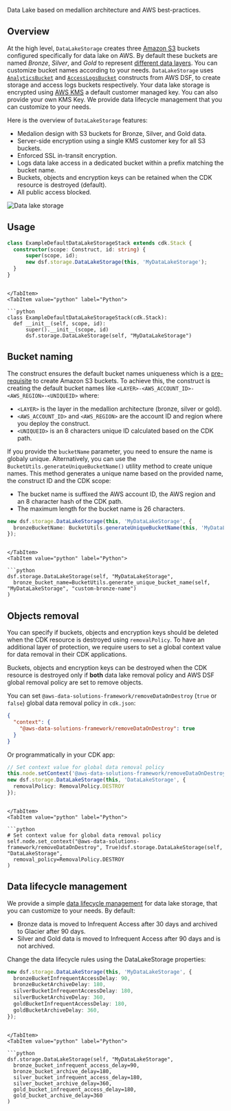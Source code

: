 [//]: # (This file is generated, do not modify directly, update the README.md in framework/src/storage)

Data Lake based on medallion architecture and AWS best-practices.

## Overview

At the high level, `DataLakeStorage` creates three [Amazon S3](https://aws.amazon.com/s3) buckets configured specifically for data lake on AWS. By default these buckets are named *Bronze*, *Silver*, and *Gold* to represent [different data layers](https://docs.aws.amazon.com/prescriptive-guidance/latest/defining-bucket-names-data-lakes/data-layer-definitions.html). You can customize bucket names according to your needs.
`DataLakeStorage` uses [`AnalyticsBucket`](analytics-bucket) and [`AccessLogsBucket`](access-logs-bucket) constructs from AWS DSF, to create storage and access logs buckets respectively. Your data lake storage is encrypted using [AWS KMS](https://aws.amazon.com/kms/) a default customer managed key. You can also provide your own KMS Key. We provide data lifecycle management that you can customize to your needs.

Here is the overview of `DataLakeStorage` features:
- Medalion design with S3 buckets for Bronze, Silver, and Gold data.
- Server-side encryption using a single KMS customer key for all S3 buckets.
- Enforced SSL in-transit encryption.
- Logs data lake access in a dedicated bucket within a prefix matching the bucket name.
- Buckets, objects and encryption keys can be retained when the CDK resource is destroyed (default).
- All public access blocked.

![Data lake storage](../../../static/img/adsf-data-lake-storage.png)

## Usage

<Tabs>
  <TabItem value="typescript" label="TypeScript" default>

  ```typescript
  class ExampleDefaultDataLakeStorageStack extends cdk.Stack {
    constructor(scope: Construct, id: string) {
        super(scope, id);
        new dsf.storage.DataLakeStorage(this, 'MyDataLakeStorage');
    }
}
  ```
  
  ```mdx-code-block
  
  </TabItem>
  <TabItem value="python" label="Python">

  ```python
  class ExampleDefaultDataLakeStorageStack(cdk.Stack):
    def __init__(self, scope, id):
        super().__init__(scope, id)
        dsf.storage.DataLakeStorage(self, "MyDataLakeStorage")
  ```

  </TabItem>
</Tabs>

## Bucket naming

The construct ensures the default bucket names uniqueness which is a [pre-requisite](https://docs.aws.amazon.com/AmazonS3/latest/userguide/bucketnamingrules.html) to create Amazon S3 buckets.
To achieve this, the construct is creating the default bucket names like `<LAYER>-<AWS_ACCOUNT_ID>-<AWS_REGION>-<UNIQUEID>` where:
* `<LAYER>` is the layer in the medallion architecture (bronze, silver or gold).
* `<AWS_ACCOUNT_ID>` and `<AWS_REGION>` are the account ID and region where you deploy the construct.
* `<UNIQUEID>` is an 8 characters unique ID calculated based on the CDK path.

If you provide the `bucketName` parameter, you need to ensure the name is globaly unique.
Alternatively, you can use the `BucketUtils.generateUniqueBucketName()` utility method to create unique names.
This method generates a unique name based on the provided name, the construct ID and the CDK scope:
* The bucket name is suffixed the AWS account ID, the AWS region and an 8 character hash of the CDK path.
* The maximum length for the bucket name is 26 characters.

<Tabs>
  <TabItem value="typescript" label="TypeScript" default>

  ```typescript
  new dsf.storage.DataLakeStorage(this, 'MyDataLakeStorage', {
    bronzeBucketName: BucketUtils.generateUniqueBucketName(this, 'MyDataLakeStorage', 'custom-bronze-name')
});
  ```
  
  ```mdx-code-block
  
  </TabItem>
  <TabItem value="python" label="Python">

  ```python
  dsf.storage.DataLakeStorage(self, "MyDataLakeStorage",
    bronze_bucket_name=BucketUtils.generate_unique_bucket_name(self, "MyDataLakeStorage", "custom-bronze-name")
)
  ```

  </TabItem>
</Tabs>

## Objects removal

You can specify if buckets, objects and encryption keys should be deleted when the CDK resource is destroyed using `removalPolicy`. To have an additional layer of protection, we require users to set a global context value for data removal in their CDK applications.

Buckets, objects and encryption keys can be destroyed when the CDK resource is destroyed only if **both** data lake removal policy and AWS DSF global removal policy are set to remove objects.

You can set `@aws-data-solutions-framework/removeDataOnDestroy` (`true` or `false`) global data removal policy in `cdk.json`:

```json title="cdk.json"
{
  "context": {
    "@aws-data-solutions-framework/removeDataOnDestroy": true
  }
}
```

Or programmatically in your CDK app:

<Tabs>
  <TabItem value="typescript" label="TypeScript" default>

  ```typescript
  // Set context value for global data removal policy
this.node.setContext('@aws-data-solutions-framework/removeDataOnDestroy', true);
new dsf.storage.DataLakeStorage(this, 'DataLakeStorage', {
    removalPolicy: RemovalPolicy.DESTROY
});
  ```
  
  ```mdx-code-block
  
  </TabItem>
  <TabItem value="python" label="Python">

  ```python
  # Set context value for global data removal policy
self.node.set_context("@aws-data-solutions-framework/removeDataOnDestroy", True)dsf.storage.DataLakeStorage(self, "DataLakeStorage",
    removal_policy=RemovalPolicy.DESTROY
)
  ```

  </TabItem>
</Tabs>


## Data lifecycle management
We provide a simple [data lifecycle management](https://aws.amazon.com/s3/storage-classes/) for data lake storage, that you can customize to your needs. By default:
- Bronze data is moved to Infrequent Access after 30 days and archived to Glacier after 90 days.
- Silver and Gold data is moved to Infrequent Access after 90 days and is not archived.

Change the data lifecycle rules using the DataLakeStorage properties:

<Tabs>
  <TabItem value="typescript" label="TypeScript" default>

  ```typescript
  new dsf.storage.DataLakeStorage(this, 'MyDataLakeStorage', {
    bronzeBucketInfrequentAccessDelay: 90,
    bronzeBucketArchiveDelay: 180,
    silverBucketInfrequentAccessDelay: 180,
    silverBucketArchiveDelay: 360,
    goldBucketInfrequentAccessDelay: 180,
    goldBucketArchiveDelay: 360,
});
  ```
  
  ```mdx-code-block
  
  </TabItem>
  <TabItem value="python" label="Python">

  ```python
  dsf.storage.DataLakeStorage(self, "MyDataLakeStorage",
    bronze_bucket_infrequent_access_delay=90,
    bronze_bucket_archive_delay=180,
    silver_bucket_infrequent_access_delay=180,
    silver_bucket_archive_delay=360,
    gold_bucket_infrequent_access_delay=180,
    gold_bucket_archive_delay=360
)
  ```

  </TabItem>
</Tabs>

